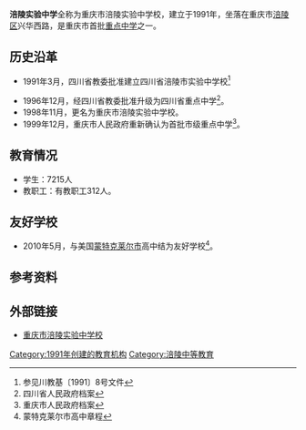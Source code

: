 {{Infobox School
| name        = 涪陵实验中学
| other_name  = 
| image       = 
| motto       = 
| established =  1991年
| type        = [[公立|公立]]中学
| religion    = 
| affiliation =
| district    = {{CHN}}[[重庆市|重庆市]]涪陵区
| grades      = 
| president   = 刘群朴
| principal   = 
| dean        = 
| college     = 
| area        = 116[[亩|亩]]
| sc          =
| cs          =
| faculty     = 
| staff       = 
| students    = 7,215余人<ref>{{Cite web |url= http://www.flsyzx.com/Item/list.asp?id=1268 |title= 学校简介 |language= zh-hans |accessdate= 2016-08-05 |publisher= 涪陵实验中学 |deadurl= yes |archiveurl= https://web.archive.org/web/20160810023458/http://flsyzx.com/Item/list.asp?id=1268 |archivedate= 2016-08-10 }}} </ref>
| athletics   = 
| conference  = 
| colors      = 
| mascot      = 
| magazine    = 
| free_label  = 
| free_text   = 
| free_label2 = 
| free_text2  = 
| free_label3 = 
| free_text3  = 
| address     = [[重庆市|重庆市]][[涪陵区|涪陵区]]兴华西路2号
| website     = http://www.flsyzx.com/index.asp
}}

'''涪陵实验中学'''全称为重庆市涪陵实验中学校，建立于1991年，坐落在重庆市[[涪陵区|涪陵区]]兴华西路，是重庆市首批[[重点中学|重点中学]]之一。

==历史沿革==
*1991年3月，四川省教委批准建立四川省涪陵市实验中学校<ref>参见川教基〔1991〕8号文件</ref>

*1996年12月，经四川省教委批准升级为四川省重点中学<ref>四川省人民政府档案</ref>。
*1998年11月，更名为重庆市涪陵实验中学校。
*1999年12月，重庆市人民政府重新确认为首批市级重点中学<ref>重庆市人民政府档案</ref>。

== 教育情况 ==
*学生：7215人
*教职工：有教职工312人。

== 友好学校 ==
*2010年5月，与美国[[蒙特克莱尔市|蒙特克莱尔市]]高中结为友好学校<ref>蒙特克莱尔市高中章程</ref>。

==参考资料==
{{reflist}}

==外部链接==
*[https://web.archive.org/web/20161010201856/http://flsyzx.com/index.asp 重庆市涪陵实验中学校]

{{Authority control}}
[[Category:1991年创建的教育机构|Category:1991年创建的教育机构]]
[[Category:涪陵中等教育|Category:涪陵中等教育]]